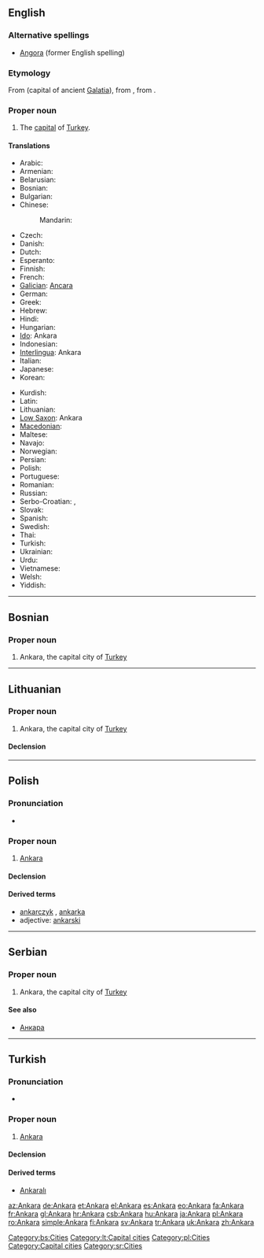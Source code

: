 {{wikipedia}}
{{also|ankara}}
==English==

===Alternative spellings===
* [[Angora]] (former English spelling)

===Etymology===
From {{etyl|la}} {{term|Ancyra|lang=la}} (capital of ancient [[Galatia]]), from {{etyl|grc}} {{term|Ἄγκυρα||sc=Polytonic|tr=Ankura|lang=grc}}, from {{term|ἄγκυρα||anchor|sc=Polytonic|tr=ankura|lang=grc}}.

===Proper noun===
{{infl|en|proper noun}}

# The [[capital]] of [[Turkey]].

====Translations====
{{trans-top|capital of Turkey}}
* Arabic: {{t|ar|أنقرة|f|tr='anqára}}
* Armenian: {{t-|hy|Անկարա|tr=Ankara}}
* Belarusian: {{t-|be|Анкара|f|tr=Ankará|xs=Belarusian}}
* Bosnian: {{t-|bs|Ankara|f}}
* Bulgarian: {{t+|bg|Анкара|f|tr=Ankara}}
* Chinese:
*: Mandarin: {{t-|cmn|安卡拉|tr=Ānkǎlā|sc=Hani}}
* Czech: {{t-|cs|Ankara}}
* Danish: {{t-|da|Ankara}}
* Dutch: {{t-|nl|Ankara}}
* Esperanto: {{t+|eo|Ankara|xs=Esperanto}}
* Finnish: {{t+|fi|Ankara}}
* French: {{t+|fr|Ankara}}
* [[Galician]]: [[Ancara]]
* German: {{t+|de|Ankara|n}}
* Greek: {{t+|el|Άγκυρα|f|tr=Ánkyra}}
* Hebrew: {{t|he|אנקרה|f|tr=Ankara}}
* Hindi: {{t|hi|अंकारा|tr=aṅkārā|xs=Hindi}}
* Hungarian: {{t+|hu|Ankara}}
* [[Ido]]: Ankara
* Indonesian: {{t-|id|Ankara|xs=Indonesian}}
* [[Interlingua]]: Ankara
* Italian: {{t-|it|Ankara|f}}
* Japanese: {{t-|ja|アンカラ|tr=Ankara}}
* Korean: {{t+|ko|앙카라|tr=Angkara|sc=Hang}}
{{trans-mid}}
* Kurdish: {{t+|ku|Enqere}}
* Latin: {{t+|la|Ancyra|f}}
* Lithuanian: {{t-|lt|Ankara|xs=Lithuanian}}
* [[Low Saxon]]: Ankara
* [[Macedonian]]: {{t-|mk|Анкара|f|tr=Ánkara}}
* Maltese: {{t-|mt|Ankara|xs=Maltese}}
* Navajo: {{tø|nv|Ankʼawa}}
* Norwegian: {{t-|no|Ankara}}
* Persian: {{t-|fa|آنکارا|tr=Ankara|xs=Persian}}
* Polish: {{t+|pl|Ankara|f}}
* Portuguese: {{t|pt|Ancara|f}}
* Romanian: {{t+|ro|Ankara}}
* Russian: {{t-|ru|Анкара|f|tr=Ankará}}
* Serbo-Croatian: {{tø|sh|Анкара|f|sc=Cyrl|xs=Serbo-Croatian}},  {{tø|sh|Ankara|f|xs=Serbo-Croatian}}
* Slovak: {{t-|sk|Ankara|f}}
* Spanish: {{t+|es|Angora|f}}
* Swedish: {{t+|sv|Ankara}}
* Thai: {{t|th|อังการา|tr=angkaaraa}}
* Turkish: {{t+|tr|Ankara}}
* Ukrainian: {{t-|uk|Анкара|f|tr=Ankará|xs=Ukrainian}}
* Urdu: {{t|ur|انقرہ|xs=Urdu}}
* Vietnamese: {{t-|vi|Ankara|xs=Vietnamese}}
* Welsh: {{t-|cy|Ankara|xs=Welsh}}
* Yiddish: {{t|yi|אנקארא|n|tr=Ankara|sc=yi-Hebr|xs=Yiddish}}
{{trans-bottom}}

----

==Bosnian==

===Proper noun===
{{infl|bs|proper noun|g=f}}

# Ankara, the capital city of [[Turkey]]

[[Category:bs:Cities]]

----

==Lithuanian==
{{wikipedia|lang=lt}}

===Proper noun===
{{lt-proper noun|f}}

# Ankara, the capital city of [[Turkey]]

====Declension====
{{lt-noun-f-a-unc|Ankar}}

[[Category:lt:Capital cities]]

----

==Polish==

===Pronunciation===
* {{audio|Pl-Ankara.ogg|audio}}

===Proper noun===
{{infl|pl|proper noun|g=f}}

# [[#English|Ankara]]

====Declension====
{{pl-decl-noun-sing
|Ankara
|Ankary
|Ankarze
|Ankarę
|Ankarą
|Ankarze
|Ankaro
}}

====Derived terms====
* [[ankarczyk]] {{m}}, [[ankarka]] {{f}}
* adjective: [[ankarski]]

[[Category:pl:Cities]]

----

==Serbian==

===Proper noun===
{{infl|sr|proper noun|g=f}}

# Ankara, the capital city of [[Turkey]]

====See also====
* [[Анкара#Serbian|Анкара]]

[[Category:Capital cities]]
[[Category:sr:Cities]]

----

==Turkish==

===Pronunciation===
* {{IPA|['ɑn.kɑ.ɾɑ]|lang=tr}}

===Proper noun===
{{infl|tr|proper noun}}

# [[Ankara#English|Ankara]]

====Declension====
{{tr-prop-v-aı}}
{{tr-poss-prop-v-aı}}

====Derived terms====
*[[Ankaralı]]

[[az:Ankara]]
[[de:Ankara]]
[[et:Ankara]]
[[el:Ankara]]
[[es:Ankara]]
[[eo:Ankara]]
[[fa:Ankara]]
[[fr:Ankara]]
[[gl:Ankara]]
[[hr:Ankara]]
[[csb:Ankara]]
[[hu:Ankara]]
[[ja:Ankara]]
[[pl:Ankara]]
[[ro:Ankara]]
[[simple:Ankara]]
[[fi:Ankara]]
[[sv:Ankara]]
[[tr:Ankara]]
[[uk:Ankara]]
[[zh:Ankara]]